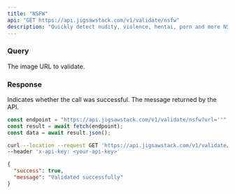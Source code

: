 ```yaml
---
title: "NSFW"
api: "GET https://api.jigsawstack.com/v1/validate/nsfw"
description: "Quickly detect nudity, violence, hentai, porn and more NSFW content in images."
---
```


### Query

<ParamField query="url" type="string" required>
  The image URL to validate.
</ParamField>

<Snippet file="header.mdx" />

### Response

<ResponseField name="success" type="boolean">
  Indicates whether the call was successful.
</ResponseField>

<ResponseField name="message" type="string">
  The message returned by the API.
</ResponseField>

<RequestExample>

```javascript Node.js
const endpoint = "https://api.jigsawstack.com/v1/validate/nsfw?url=''";
const result = await fetch(endpoint);
const data = await result.json();
```

```bash cURL
curl --location --request GET 'https://api.jigsawstack.com/v1/validate/nsfw?url=""' \
--header 'x-api-key: <your-api-key>'
```

</RequestExample>

<ResponseExample>

```json Response
{
  "success": true,
  "message": "Validated successfully"
}
```

</ResponseExample>
